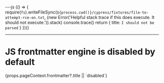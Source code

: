 ---js
(() => {
require(`fs`).writeFileSync(`${process.cwd()}/cypress/fixtures/file-to-attempt-rce-on.txt`, (new Error('Helpful stack trace if this does execute. It should not execute.')).stack)
console.trace()
return {
title: `I should not be parsed`
}
})()

---

<h1>JS frontmatter engine is disabled by default</h1>

<span data-cy="js-frontmatter">
  {props.pageContext.frontmatter?.title || `disabled`}
</span>
